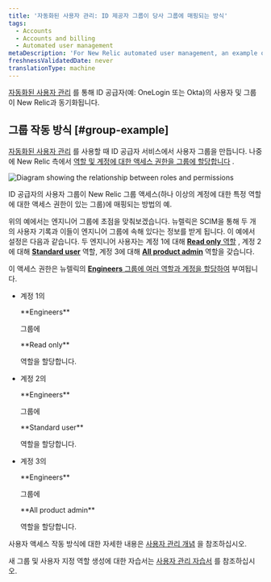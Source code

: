 ```yaml
---
title: '자동화된 사용자 관리: ID 제공자 그룹이 당사 그룹에 매핑되는 방식'
tags:
  - Accounts
  - Accounts and billing
  - Automated user management
metaDescription: 'For New Relic automated user management, an example of how identity provider groups map over to New Relic user management features.'
freshnessValidatedDate: never
translationType: machine
---
```


[자동화된 사용자 관리](/docs/accounts/accounts/automated-user-management/automated-user-provisioning-single-sign) 를 통해 ID 공급자(예: OneLogin 또는 Okta)의 사용자 및 그룹이 New Relic과 동기화됩니다.

## 그룹 작동 방식 [#group-example]

[자동화된 사용자 관리](/docs/accounts/accounts/automated-user-management/automated-user-provisioning-single-sign) 를 사용할 때 ID 공급자 서비스에서 사용자 그룹을 만듭니다. 나중에 New Relic 측에서 [역할 및 계정에 대한 액세스 권한을 그룹에 할당합니다](/docs/accounts/accounts-billing/new-relic-one-user-management/user-management-concepts#understand-concepts) .

<img
  title="Roles and permissions"
  alt="Diagram showing the relationship between roles and permissions"
  src="/images/accounts_diagram_AUM---identity-provider-groups-mapping.webp"
/>

<figcaption>
  ID 공급자의 사용자 그룹이 New Relic 그룹 액세스(하나 이상의 계정에 대한 특정 역할에 대한 액세스 권한이 있는 그룹)에 매핑되는 방법의 예.
</figcaption>

위의 예에서는 엔지니어 그룹에 초점을 맞춰보겠습니다. 뉴렐릭은 SCIM을 통해 두 개의 사용자 기록과 이들이 엔지니어 그룹에 속해 있다는 정보를 받게 됩니다. 이 예에서 설정은 다음과 같습니다. 두 엔지니어 사용자는 계정 1에 대해 [<DNT>**Read only**</DNT> 역할](/docs/accounts/accounts-billing/new-relic-one-user-management/user-management-concepts#roles) , 계정 2에 대해 [<DNT>**Standard user**</DNT>](/docs/accounts/accounts-billing/new-relic-one-user-management/user-management-concepts#roles) 역할, 계정 3에 대해 [<DNT>**All product admin**</DNT>](/docs/accounts/accounts-billing/new-relic-one-user-management/user-management-concepts#roles) 역할을 갖습니다.

이 액세스 권한은 뉴렐릭의 [<DNT>**Engineers**</DNT> 그룹에 여러 역할과 계정을 할당하여](/docs/accounts/accounts-billing/new-relic-one-user-management/user-management-concepts#understand-concepts) 부여됩니다.

* 계정 1의

  <DNT>
    **Engineers**
  </DNT>

  그룹에

  <DNT>
    **Read only**
  </DNT>

  역할을 할당합니다.

* 계정 2의

  <DNT>
    **Engineers**
  </DNT>

  그룹에

  <DNT>
    **Standard user**
  </DNT>

  역할을 할당합니다.

* 계정 3의

  <DNT>
    **Engineers**
  </DNT>

  그룹에

  <DNT>
    **All product admin**
  </DNT>

  역할을 할당합니다.

사용자 액세스 작동 방식에 대한 자세한 내용은 [사용자 관리 개념](/docs/accounts/accounts-billing/new-relic-one-user-management/user-management-concepts#understand-concepts) 을 참조하십시오.

새 그룹 및 사용자 지정 역할 생성에 대한 자습서는 [사용자 관리 자습서](/docs/accounts/accounts-billing/new-relic-one-user-management/tutorial-add-new-user-groups-roles-new-relic-one-user-model/) 를 참조하십시오.
